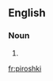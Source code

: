 ==English==

===Noun===
{{head|en|noun}} {{p}}

# {{alternative spelling of|pirozhki|lang=en}}

[[fr:piroshki]]